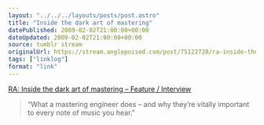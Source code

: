 ```yaml
---
layout: "../../../layouts/posts/post.astro"
title: "Inside the dark art of mastering"
datePublished: 2009-02-02T21:00:00+00:00
dateUpdated: 2009-02-02T21:00:00+00:00
source: tumblr stream
originalUrl: https://stream.anglepoised.com/post/75122728/ra-inside-the-dark-art-of-mastering-feature
tags: ["linklog"]
format: "link"
---
```


[RA: Inside the dark art of mastering &#8211; Feature / Interview][1]

> &ldquo;What a mastering engineer does &#8211; and why they&rsquo;re vitally important to every note of music you hear.&rdquo;

[1]: http://www.residentadvisor.net/feature-read.aspx?id=1007
